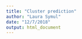 ```yaml
---
title: "Cluster prediction"
author: "Laura Symul"
date: "12/7/2018"
output: html_document
---
```




